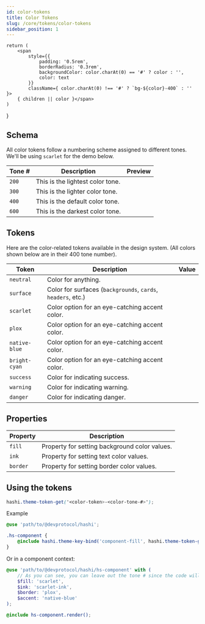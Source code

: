 ```yaml
---
id: color-tokens
title: Color Tokens
slug: /core/tokens/color-tokens
sidebar_position: 1
---
```


    return (
        <span
            style={{
                padding: '0.5rem',
                borderRadius: '0.3rem',
                backgroundColor: color.charAt(0) == '#' ? color : '',
                color: text
            }}
            className={ color.charAt(0) !== '#' ? `bg-${color}-400` : '' }>
        { children || color }</span>
    )
}

## Schema
All color tokens follow a numbering scheme assigned to different tones. We'll be using `scarlet` for the demo below.

| Tone # | Description | Preview |
|---|---|---|
| `200` | This is the lightest color tone. | <ColorPreview color="#ff7860" /> |
| `300` | This is the lighter color tone. | <ColorPreview color="#ff5a3d" /> |
| `400` | This is the default color tone. | <ColorPreview color="#ff3815" /> |
| `600` | This is the darkest color tone. | <ColorPreview color="#8f1803" /> |

## Tokens
Here are the color-related tokens available in the design system. (All colors shown below are in their 400 tone number).

| Token | Description | Value |
|---|---|---|
| `neutral` | Color for anything. | <ColorPreview color="neutral" text="#000" /> |
| `surface` | Color for surfaces (`backgrounds`, `cards`, `headers`, etc.) | <ColorPreview color="surface" /> |
| `scarlet` | Color option for an eye-catching accent color. | <ColorPreview color="scarlet" /> |
| `plox` | Color option for an eye-catching accent color. | <ColorPreview color="plox" /> |
| `native-blue` | Color option for an eye-catching accent color. | <ColorPreview color="native-blue" /> |
| `bright-cyan` | Color option for an eye-catching accent color. | <ColorPreview color="bright-cyan" text="#000" /> |
| `success` | Color for indicating success. | <ColorPreview color="success" /> |
| `warning` | Color for indicating warning. | <ColorPreview color="warning" text="#000" /> |
| `danger` | Color for indicating danger. | <ColorPreview color="danger" /> |

## Properties
| Property | Description |
|---|---|
| `fill` | Property for setting background color values. |
| `ink` | Property for setting text color values. |
| `border` | Property for setting border color values. |

## Using the tokens
```scss
hashi.theme-token-get('<color-token>-<color-tone-#>');
```
Example
```scss
@use 'path/to/@devprotocol/hashi';

.hs-component {
    @include hashi.theme-key-bind('component-fill', hashi.theme-token-get('scarlet-300'));
}
```
Or in a component context:
```scss
@use 'path/to/@devprotocol/hashi/hs-component' with (
    // As you can see, you can leave out the tone # since the code will do the picking for you.
    $fill: 'scarlet',
    $ink: 'scarlet-ink',
    $border: 'plox',
    $accent: 'native-blue'
);

@include hs-component.render();
```
